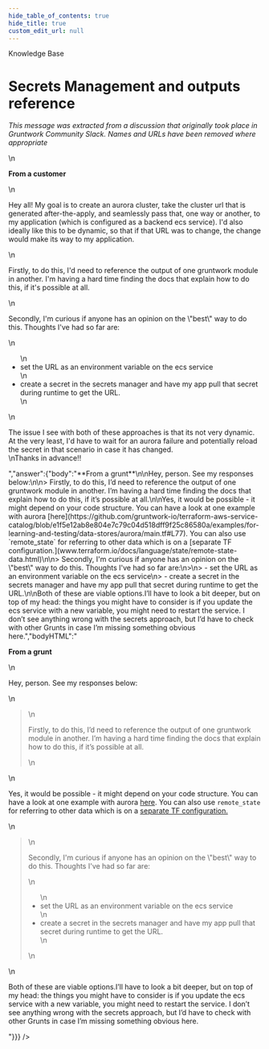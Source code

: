 ```yaml
---
hide_table_of_contents: true
hide_title: true
custom_edit_url: null
---
```



<head>
  <link rel="canonical" href="https://github.com/gruntwork-io/knowledge-base/discussions/15" />
</head>

<CenterLayout>
<span className="searchCategory">Knowledge Base</span>
<h1>Secrets Management and outputs reference</h1>
<GitHub discussion={{"id":"MDEwOkRpc2N1c3Npb24zNTQ3MTMz","number":15,"author":{"login":"gruntwork-support"},"title":"Secrets Management and outputs reference","body":"_This message was extracted from a discussion that originally took place in Gruntwork Community Slack. Names and URLs have been removed where appropriate_\n\n**From a customer**\n\nHey all! My goal is to create an aurora cluster, take the cluster url that is generated after-the-apply, and seamlessly pass that, one way or another, to my application (which is configured as a backend ecs service). I'd also ideally like this to be dynamic, so that if that URL was to change, the change would make its way to my application.\n\nFirstly, to do this, I'd need to reference the output of one gruntwork module in another. I'm having a hard time finding the docs that explain how to do this, if it's possible at all.\n\nSecondly, I'm curious if anyone has an opinion on the \"best\" way to do this. Thoughts I've had so far are:\n\n- set the URL as an environment variable on the ecs service\n- create a secret in the secrets manager and have my app pull that secret during runtime to get the URL.\n\nThe issue I see with both of these approaches is that its not very dynamic. At the very least, I'd have to wait for an aurora failure and potentially reload the secret in that scenario in case it has changed.\nThanks in advance!!","bodyHTML":"<p dir=\"auto\"><em>This message was extracted from a discussion that originally took place in Gruntwork Community Slack. Names and URLs have been removed where appropriate</em></p>\n<p dir=\"auto\"><strong>From a customer</strong></p>\n<p dir=\"auto\">Hey all! My goal is to create an aurora cluster, take the cluster url that is generated after-the-apply, and seamlessly pass that, one way or another, to my application (which is configured as a backend ecs service). I'd also ideally like this to be dynamic, so that if that URL was to change, the change would make its way to my application.</p>\n<p dir=\"auto\">Firstly, to do this, I'd need to reference the output of one gruntwork module in another. I'm having a hard time finding the docs that explain how to do this, if it's possible at all.</p>\n<p dir=\"auto\">Secondly, I'm curious if anyone has an opinion on the \"best\" way to do this. Thoughts I've had so far are:</p>\n<ul dir=\"auto\">\n<li>set the URL as an environment variable on the ecs service</li>\n<li>create a secret in the secrets manager and have my app pull that secret during runtime to get the URL.</li>\n</ul>\n<p dir=\"auto\">The issue I see with both of these approaches is that its not very dynamic. At the very least, I'd have to wait for an aurora failure and potentially reload the secret in that scenario in case it has changed.<br>\nThanks in advance!!</p>","answer":{"body":"**From a grunt**\n\nHey, person. See my responses below:\n\n> Firstly, to do this, I’d need to reference the output of one gruntwork module in another. I’m having a hard time finding the docs that explain how to do this, if it’s possible at all.\n\nYes, it would be possible - it might depend on your code structure. You can have a look at one example with aurora [here](https://github.com/gruntwork-io/terraform-aws-service-catalog/blob/e1f5e12ab8e804e7c79c04d518dff9f25c86580a/examples/for-learning-and-testing/data-stores/aurora/main.tf#L77). You can also use `remote_state` for referring to other data which is on a [separate TF configuration.](www.terraform.io/docs/language/state/remote-state-data.html)\n\n> Secondly, I'm curious if anyone has an opinion on the \"best\" way to do this. Thoughts I've had so far are:\n>\n> - set the URL as an environment variable on the ecs service\n> - create a secret in the secrets manager and have my app pull that secret during runtime to get the URL.\n\nBoth of these are viable options.I’ll have to look a bit deeper, but on top of my head: the things you might have to consider is if you update the ecs service with a new variable, you might need to restart the service. I don’t see anything wrong with the secrets approach, but I’d have to check with other Grunts in case I’m missing something obvious here.","bodyHTML":"<p dir=\"auto\"><strong>From a grunt</strong></p>\n<p dir=\"auto\">Hey, person. See my responses below:</p>\n<blockquote>\n<p dir=\"auto\">Firstly, to do this, I’d need to reference the output of one gruntwork module in another. I’m having a hard time finding the docs that explain how to do this, if it’s possible at all.</p>\n</blockquote>\n<p dir=\"auto\">Yes, it would be possible - it might depend on your code structure. You can have a look at one example with aurora <a href=\"https://github.com/gruntwork-io/terraform-aws-service-catalog/blob/e1f5e12ab8e804e7c79c04d518dff9f25c86580a/examples/for-learning-and-testing/data-stores/aurora/main.tf#L77\">here</a>. You can also use <code class=\"notranslate\">remote_state</code> for referring to other data which is on a <a href=\"www.terraform.io/docs/language/state/remote-state-data.html\">separate TF configuration.</a></p>\n<blockquote>\n<p dir=\"auto\">Secondly, I'm curious if anyone has an opinion on the \"best\" way to do this. Thoughts I've had so far are:</p>\n<ul dir=\"auto\">\n<li>set the URL as an environment variable on the ecs service</li>\n<li>create a secret in the secrets manager and have my app pull that secret during runtime to get the URL.</li>\n</ul>\n</blockquote>\n<p dir=\"auto\">Both of these are viable options.I’ll have to look a bit deeper, but on top of my head: the things you might have to consider is if you update the ecs service with a new variable, you might need to restart the service. I don’t see anything wrong with the secrets approach, but I’d have to check with other Grunts in case I’m missing something obvious here.</p>"}}} />

</CenterLayout>
  

<!-- ##DOCS-SOURCER-START
{
  "sourcePlugin": "github-discussions",
  "hash": "52460e64b1d494c5f542c6e7ad7dbf06"
}
##DOCS-SOURCER-END -->
